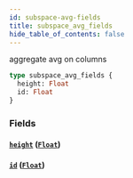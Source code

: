 ```yaml
---
id: subspace-avg-fields
title: subspace_avg_fields
hide_table_of_contents: false
---
```


aggregate avg on columns

```graphql
type subspace_avg_fields {
  height: Float
  id: Float
}
```

### Fields

#### [`height`](#) ([`Float`](/07-graphql/scalars/float))

#### [`id`](#) ([`Float`](/07-graphql/scalars/float))

